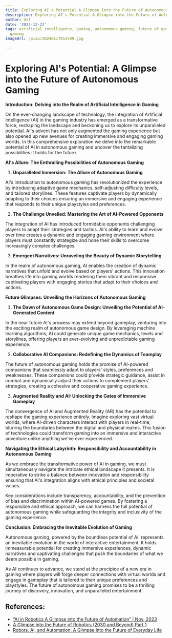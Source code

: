 ```yaml
---
title: Exploring AI's Potential A Glimpse into the Future of Autonomous Gaming
description: Exploring AI's Potential A Glimpse into the Future of Autonomous Gaming
author: Usf
date: '2023-12-22'
tags: artificial intelligence, gaming, autonomous gaming, future of gaming, AI-powered
  gaming
imageUrl: /pixa/20240117053509.jpg

---
```

# Exploring AI's Potential: A Glimpse into the Future of Autonomous  Gaming

**Introduction: Delving into the Realm of  Artificial Intelligence in Gaming**

On the ever-changing landscape of technology, the integration of Artificial Intelligence (AI) in the gaming  industry has emerged as a transformative force, reshaping the landscape and beckoning us to explore its unparalleled  potential. AI's advent has not only augmented the gaming experience but also opened up new avenues for creating immersive and engaging gaming worlds. In this comprehensive  exploration we delve  into the remarkable potential of AI in autonomous  gaming and uncover the tantalizing possibilities it holds for  the future.

**AI's Allure: The Enthralling Possibilities of Autonomous Gaming**

1. **Unparalleled Immersion: The Allure of Autonomous Gaming**

AI's introduction to autonomous gaming has  revolutionized the experience by  introducing adaptive game mechanics, self-adjusting difficulty levels, and tailored storylines. These features  captivate players by dynamically adapting to their choices ensuring an immersive and engaging experience that responds to their unique playstyles and preferences.

2. **The Challenge Unveiled: Mastering  the Art of AI-Powered Opponents**

The integration of AI has introduced formidable opponents challenging players to adapt their strategies and tactics. AI's ability to learn and evolve over time creates a dynamic and engaging gaming environment where players must constantly strategize and hone their  skills to overcome increasingly complex challenges.

3. **Emergent  Narratives: Unraveling the Beauty of Dynamic Storytelling**

In the realm  of autonomous gaming, AI enables the creation of dynamic narratives that  unfold and  evolve based on players' actions. This innovation  breathes life  into gaming worlds rendering them  vibrant and  responsive captivating players with engaging stories that adapt  to their choices and actions.

**Future Glimpses: Unveiling the Horizons of Autonomous Gaming**

1. **The Dawn of Autonomous Game Design: Unveiling  the Potential  of AI-Generated Content**

In the near  future AI's prowess may extend beyond gameplay, venturing into the exciting realm of autonomous game design. By leveraging machine learning algorithms, AI could generate unique game  mechanics, levels and  storylines, offering players  an ever-evolving and unpredictable gaming experience.

2. **Collaborative AI Companions:  Redefining the Dynamics  of Teamplay**

The future of autonomous gaming holds the promise of AI-powered companions that seamlessly adapt to players' styles, preferences and weaknesses.  These companions could provide strategic  guidance,  assist in combat and dynamically  adjust  their actions  to complement players' strategies, creating a cohesive and cooperative gaming  experience.

3. **Augmented Reality and AI: Unlocking the  Gates of Immersive Gameplay**

The convergence of AI and Augmented Reality (AR) has the potential to reshape the gaming  experience  entirely. Imagine exploring vast virtual worlds, where AI-driven characters interact with players in real-time, blurring the  boundaries between  the digital and physical realms. This fusion of technologies could transform gaming into an immersive and interactive adventure unlike anything  we've ever experienced.

**Navigating the Ethical Labyrinth: Responsibility and Accountability  in Autonomous Gaming**

As we embrace the transformative power of AI in gaming, we must  simultaneously navigate the  intricate ethical landscape it presents. It is imperative to strike a balance between innovation and responsibility ensuring that AI's integration aligns with ethical principles and societal values.

Key considerations include transparency, accountability, and the prevention of  bias and  discrimination within AI-powered games. By fostering a  responsible and  ethical approach, we can harness the full potential of autonomous gaming while safeguarding  the integrity and inclusivity of the gaming experience.

**Conclusion: Embracing the Inevitable Evolution of  Gaming**

Autonomous gaming,  powered by the boundless  potential of AI, represents an inevitable evolution in the world of interactive entertainment. It holds immeasurable potential for creating immersive experiences, dynamic  narratives and captivating challenges that  push  the boundaries of what we  deem possible in gaming.

As  AI continues to advance, we stand at the precipice of a new era in gaming where players will forge deeper connections with virtual worlds and engage in  gameplay that is tailored to  their unique preferences and playstyles. The future  of autonomous gaming promises to be a thrilling journey of discovery,  innovation, and unparalleled entertainment.

## References:
- [“AI in Robotics A Glimpse into the Future of Automation” | Nov, 2023](https://medium.com/@Land2Cyber/ai-in-robotics-a-glimpse-into-the-future-of-automation-7fb8fce8a6e7)
- [A Glimpse into the Future of Robotics (2030 and Beyond) Part 1](https://www.linkedin.com/pulse/navigating-next-decade-glimpse-future-robotics-2030-beyond-6aqzf)
- [Robots, AI, and Automation: A Glimpse into the Future of Everyday Life](https://geek.zone/robots-ai-and-automation-a-glimpse-into-the-future-of-everyday-life/)
